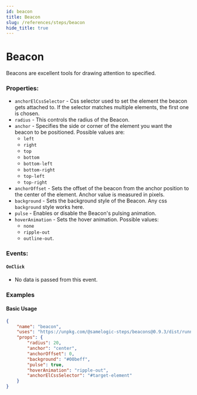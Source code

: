 ```yaml
---
id: beacon
title: Beacon
slug: /references/steps/beacon
hide_title: true
---
```


# Beacon
Beacons are excellent tools for drawing attention to specified.

### Properties:
- `anchorElCssSelector` -
Css selector used to set the element the beacon gets attached to. If the selector matches multiple elements, the first one is chosen.
- `radius` - 
This controls the radius of the Beacon.
- `anchor` - 
Specifies the side or corner of the element you want the beacon to be positioned. Possible values are:
  - `left`
  - `right`
  - `top`
  - `bottom`
  - `bottom-left`
  - `bottom-right`
  - `top-left`
  - `top-right`
- `anchorOffset` - 
Sets the offset of the beacon from the anchor position to the center of the element. Anchor value is measured in pixels.
- `background` - 
Sets the background style of the Beacon. Any css `background` style works here. 
- `pulse` - 
Enables or disable the Beacon's pulsing animation.
- `hoverAnimation` - 
Sets the hover animation. Possible values:
  - `none`
  - `ripple-out`
  - `outline-out`.

### Events:
#### `OnClick`
- No data is passed from this event.

### Examples

#### Basic Usage
```json
{
    "name": "beacon",
    "uses": "https://unpkg.com/@samelogic-steps/beacons@0.9.3/dist/runner.js",
    "props": {
        "radius": 20,
        "anchor": "center",
        "anchorOffset": 0,
        "background": "#00beff",
        "pulse": true,
        "hoverAnimation": "ripple-out",
        "anchorElCssSelector": "#target-element"
    }
}
```